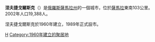 {{coord|52.8167|N|51.2|E|display=title}}
'''涅夫捷戈爾斯克'''（{{lang-ru|Нефтего́рск}}）是[[俄羅斯|俄羅斯]][[薩馬拉州|薩馬拉州]]的一個城市，位於[[薩馬拉|薩馬拉]]東南103公里。2002年人口19,388人。

涅夫捷戈爾斯克於1960年建立，1989年正式設市。

{{薩馬拉州城市}}

[[Category:薩馬拉州城市|Н]]
[[Category:1960年建立的聚居地|Category:1960年建立的聚居地]]